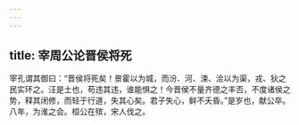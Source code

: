 ```yaml
---
---
---
```

title: 宰周公论晋侯将死
---


宰孔谓其御曰：“晋侯将死矣！景霍以为城，而汾、河、涑、浍以为渠，戎、狄之民实环之。汪是土也，苟违其违，谁能惧之！今晋侯不量齐德之丰否，不度诸侯之势，释其闭修，而轻于行道，失其心矣。君子失心，鲜不夭昏。”是岁也，献公卒。八年，为淮之会。桓公在殡，宋人伐之。

